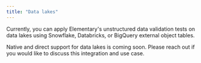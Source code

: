 ```yaml
---
title: "Data lakes"
---
```


Currently, you can apply Elementary's unstructured data validation tests on data lakes using Snowflake, Databricks, or BigQuery external object tables.

Native and direct support for data lakes is coming soon. Please reach out if you would like to discuss this integration and use case.